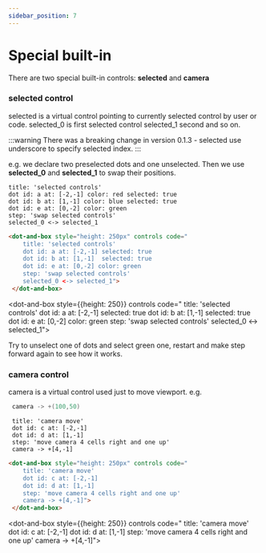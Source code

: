 ```yaml
---
sidebar_position: 7
---
```


# Special built-in

There are two special built-in controls: **selected** and **camera**

### **selected** control

selected is a virtual control pointing to currently selected control by user or code.
selected_0 is first selected control selected_1 second and so on.

:::warning
There was a breaking change in version 0.1.3 - selected use underscore to specify selected index.
:::

e.g. we declare two preselected dots and one unselected. Then we use **selected_0** and **selected_1** to swap their positions.

```dabl tab showLineNumbers
title: 'selected controls'
dot id: a at: [-2,-1] color: red selected: true
dot id: b at: [1,-1] color: blue selected: true
dot id: e at: [0,-2] color: green
step: 'swap selected controls'
selected_0 <-> selected_1
```
```html tab showLineNumbers
<dot-and-box style="height: 250px" controls code="
    title: 'selected controls'
    dot id: a at: [-2,-1] selected: true
    dot id: b at: [1,-1]  selected: true
    dot id: e at: [0,-2] color: green
    step: 'swap selected controls'
    selected_0 <-> selected_1">
 </dot-and-box>
```

<dot-and-box style={{height: 250}} controls code="
    title: 'selected controls'
    dot id: a at: [-2,-1] selected: true
    dot id: b at: [1,-1] selected: true
    dot id: e at: [0,-2] color: green
    step: 'swap selected controls'
    selected_0 <-> selected_1">
 </dot-and-box>

Try to unselect one of dots and select green one, restart and make step forward again to see how it works.

### **camera** control
camera is a virtual control used just to move viewport.
e.g.
```C
 camera -> +(100,50)
 ```

```dabl tab showLineNumbers
 title: 'camera move'
 dot id: c at: [-2,-1]
 dot id: d at: [1,-1]
 step: 'move camera 4 cells right and one up'
 camera -> +[4,-1]
```
```html tab showLineNumbers
<dot-and-box style="height: 250px" controls code="
    title: 'camera move'
    dot id: c at: [-2,-1]
    dot id: d at: [1,-1]
    step: 'move camera 4 cells right and one up'
    camera -> +[4,-1]">
 </dot-and-box>
```

<dot-and-box style={{height: 250}} controls code="
    title: 'camera move'
    dot id: c at: [-2,-1]
    dot id: d at: [1,-1]
    step: 'move camera 4 cells right and one up'
    camera -> +[4,-1]">
 </dot-and-box>